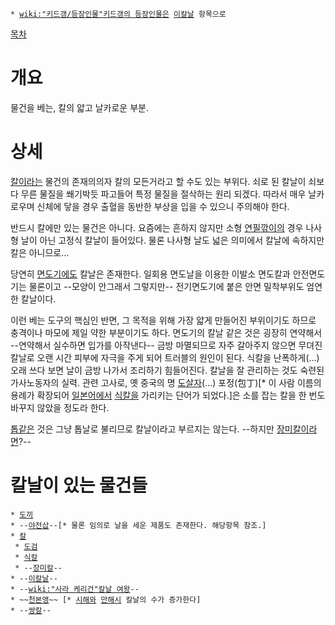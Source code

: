 * [[wiki:"키드갱/등장인물"키드갱의 등장인물]]은 [[이칼날]] 항목으로

[[목차]]

= 개요 =
물건을 베는, 칼의 얇고 날카로운 부분.

= 상세 =
[[칼]]이라는 물건의 존재의의자 칼의 모든거라고 할 수도 있는 부위다. 쇠로 된 칼날이 쇠보다 무른 물질을 쐐기박듯 파고들어 특정 물질을 절삭하는 원리 되겠다. 따라서 매우 날카로우며 신체에 닿을 경우 출혈을 동반한 부상을 입을 수 있으니 주의해야 한다.

반드시 칼에만 있는 물건은 아니다. 요즘에는 흔하지 않지만 소형 [[연필]]깎이의 경우 나사형 날이 아닌 고정식 칼날이 들어있다. 물론 나사형 날도 넓은 의미에서 칼날에 속하지만 칼은 아니므로... 

당연히 [[면도기]]에도 칼날은 존재한다. 일회용 면도날을 이용한 이발소 면도칼과 안전면도기는 물론이고 --모양이 안그래서 그렇지만-- 전기면도기에 붙은 안면 밀착부위도 엄연한 칼날이다.

이런 베는 도구의 핵심인 반면, 그 목적을 위해 가장 얇게 만들어진 부위이기도 하므로 충격이나 마모에 제일 약한 부분이기도 하다. 면도기의 칼날 같은 것은 굉장히 연약해서 --연약해서 실수하면 입가를 아작낸다-- 금방 마멸되므로 자주 갈아주지 않으면 무뎌진 칼날로 오랜 시간 피부에 자극을 주게 되어 트러블의 원인이 된다. 식칼을 난폭하게(…) 오래 쓰다 보면 날이 금방 나가서 조리하기 힘들어진다. 칼날을 잘 관리하는 것도 숙련된 가사노동자의 실력. 관련 고사로, 옛 중국의 명 [[도살자]](…) 포정(包丁)[* 이 사람 이름의 용례가 확장되어 [[일본어]]에서 [[식칼]]을 가리키는 단어가 되었다.]은 소를 잡는 칼을 한 번도 바꾸지 않았을 정도라 한다.

[[톱]]같은 것은 그냥 톱날로 불리므로 칼날이라고 부르지는 않는다. --하지만 [[장미칼]]이라면?--

= 칼날이 있는 물건들 = 
 * [[도끼]]
 * --[[야전삽]]--[* 물론 임의로 날을 세운 제품도 존재한다. 해당항목 참조.]
 * [[칼]]
  * [[도검]]
  * [[식칼]]
  * --[[장미칼]]--
 * --[[이칼날]]--
 * --[[wiki:"사라 케리건"칼날 여왕]]--
 * ~~[[천본앵]]~~ [* [[시해]]와 [[만해]]시 칼날의 수가 증가한다]
 * --[[쌍칼]]--
